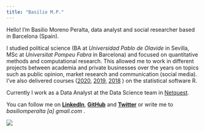 ---
title: "Basilio M.P."
---

Hello! I'm Basilio Moreno Peralta, data analyst and social researcher based in Barcelona (Spain).

I studied political science (BA at _Universidad Pablo de Olavide_ in Sevilla, MSc at _Universitat Pompeu Fabra_ in Barcelona) and focused on quantitative methods and computational research.
This allowed me to work in different projects between academia and private businesses over the years on topics such as public opinion, market research and communication (social media). I've also delivered courses ([2020](http://comunicacionpolitica.blogspot.com/2019/09/escuela-de-metodos-acop-en-barcelona.html), [2019](https://www.upf.edu/web/survey/summer-school-2019), [2018](https://www.upf.edu/web/survey/summer-school-in-survey-methodology-2018) ) on the statistical software R.  

Currently I work as a Data Analyst at the Data Science team in [Netquest](https://www.netquest.com/en). 


You can follow me on **[LinkedIn](https://www.linkedin.com/in/basiliomp/)**, **[GitHub](https://github.com/basiliomp/)** and **[Twitter](www.witter.com/basiliomp)** or write me to _basiliomperalta [a] gmail.com_ .

![](files/picture.jpeg)
